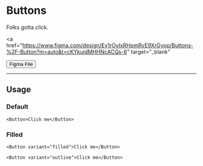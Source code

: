 
# Buttons

Folks gotta click.

<a
  href="https://www.figma.com/design/Ey1rOyIxRHpmRvE9XrGyop/Buttons-%2F-Button?m=auto&t=cKYkujdMHHNcACQs-6"
  target="_blank"
>
  <Button>Figma File</Button>
</a>

---

## Usage

### Default

```tsx
<Button>Click me</Button>
```

### Filled

```tsx
<Button variant="filled">Click me</Button>
```

```tsx
<Button variant="outline">Click me</Button>
```
